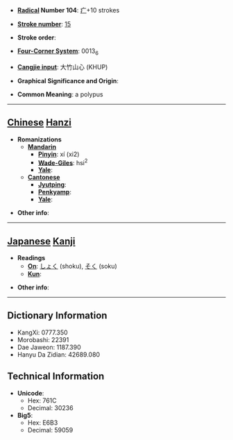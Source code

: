 * '''[[Wiktionary:Chinese radical index| Radical]] Number 104''': [[Wiktionary:Chinese radical index 疒|疒]]+10 strokes

* '''[[Wiktionary:Chinese total strokes index|Stroke number]]''': [[Wiktionary:Chinese total strokes index 15|15]]

* '''Stroke order''': 

* '''[[Wiktionary:Chinese four corner index|Four-Corner System]]''': 0013<sub>6</sub>

* '''[[Wiktionary:Chinese Cangjie index|Cangjie input]]''': 大竹山心 (KHUP)

* '''Graphical Significance and Origin''': 

* '''Common Meaning''': a polypus

----

== [[Chinese]] [[Hanzi]] ==

* '''Romanizations'''
** '''[[Mandarin]]'''
*** '''[[Pinyin]]''': xí (xi2)
*** '''[[Wade-Giles]]''': hsi<sup>2</sup>
*** '''[[Yale]]''': 
** '''[[Cantonese]]'''
*** '''[[Jyutping]]''':
*** '''[[Penkyamp]]''': 
*** '''[[Yale]]''': 

* '''Other info''': 

----

== [[Japanese]] [[Kanji]] ==

* '''Readings'''
** '''[[On]]''': [[しょく]] (shoku), [[そく]] (soku)
** '''[[Kun]]''': 

* '''Other info''':  

----

== Dictionary Information ==

* KangXi: 0777.350
* Morobashi: 22391
* Dae Jaweon: 1187.390
* Hanyu Da Zidian: 42689.080

== Technical Information ==

* '''Unicode''':
** Hex: 761C
** Decimal: 30236
* '''Big5''':
** Hex: E6B3
** Decimal: 59059